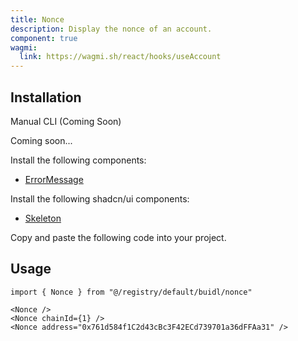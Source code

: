 ```yaml
---
title: Nonce
description: Display the nonce of an account.
component: true
wagmi:
  link: https://wagmi.sh/react/hooks/useAccount
---
```


<ComponentPreview
  name="nonce-demo"
  className="[&_.preview>[data-orientation=vertical]]:sm:max-w-[70%]"
/>

## Installation

<Tabs defaultValue="manual">

<TabsList>
  <TabsTrigger value="manual">Manual</TabsTrigger>
  <TabsTrigger disabled={true} value="cli">
    CLI (Coming Soon)
  </TabsTrigger>
</TabsList>

<TabsContent value="cli">

<Steps>

<Step>Coming soon...</Step>

</Steps>

</TabsContent>

<TabsContent value="manual">

<Steps>

<Step>Install the following components:</Step>

- [ErrorMessage](/docs/components/error-message)

<Step>Install the following shadcn/ui components:</Step>

- [Skeleton](https://ui.shadcn.com/docs/components/skeleton)

<Step>Copy and paste the following code into your project.</Step>

<ComponentSource name="nonce" />

</Steps>

</TabsContent>

</Tabs>

## Usage

```tsx
import { Nonce } from "@/registry/default/buidl/nonce"
```

```tsx
<Nonce />
<Nonce chainId={1} />
<Nonce address="0x761d584f1C2d43cBc3F42ECd739701a36dFFAa31" />
```

